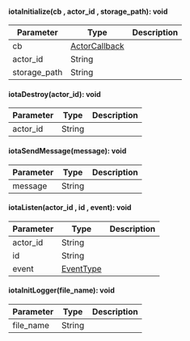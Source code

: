 
#### iotaInitialize(cb , actor_id , storage_path): void



| Parameter       | Type |  Description |
| --------------- | -------- | -------- |
| cb | [ActorCallback](#actorcallback) |   |
| actor_id | String |   |
| storage_path | String |   |

#### iotaDestroy(actor_id): void



| Parameter       | Type |  Description |
| --------------- | -------- | -------- |
| actor_id | String |   |

#### iotaSendMessage(message): void



| Parameter       | Type |  Description |
| --------------- | -------- | -------- |
| message | String |   |

#### iotaListen(actor_id , id , event): void



| Parameter       | Type |  Description |
| --------------- | -------- | -------- |
| actor_id | String |   |
| id | String |   |
| event | [EventType](#eventtype) |   |

#### iotaInitLogger(file_name): void



| Parameter       | Type |  Description |
| --------------- | -------- | -------- |
| file_name | String |   |
